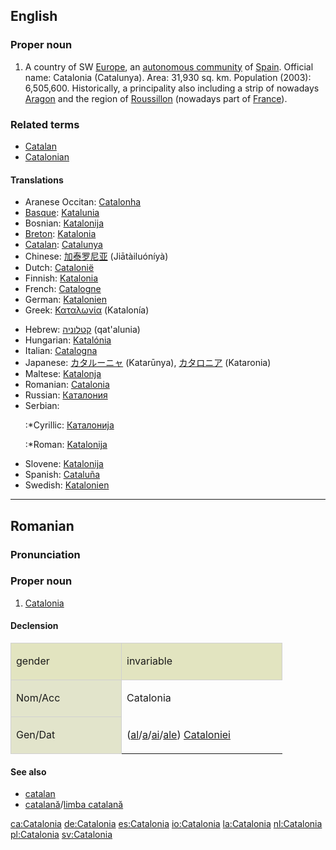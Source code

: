 ==English==
{{wikipedia}}

===Proper noun===
{{en-proper noun}}

# A country of SW [[Europe]], an [[autonomous community]] of [[Spain]]. Official name: Catalonia (Catalunya). Area: 31,930 sq. km. Population (2003): 6,505,600. Historically, a principality also including a strip of nowadays [[Aragon]] and the region of [[Roussillon]] (nowadays part of [[France]]).

===Related terms===
*[[Catalan]]
*[[Catalonian]]

====Translations====
{{rfc-level|Translations at L4+ not in L3 POS section (AutoFormat would have corrected level of Related terms)}}
{{trans-top|autonomous community in Spain}}
*Aranese Occitan: [[Catalonha]]
*[[Basque]]: [[Katalunia]]
*Bosnian: [[Katalonija]] {{f}}
*[[Breton]]: [[Katalonia]]
*[[Catalan]]: [[Catalunya]]
*Chinese: [[加泰罗尼亚]] (Jiātàiluóníyà)
*Dutch: [[Catalonië]] {{n}}
*Finnish: [[Katalonia]]
*French: [[Catalogne]] {{f}}
*German: [[Katalonien]]
*Greek: [[Καταλωνία]] (Katalonía) {{f}}
{{trans-mid}}
*Hebrew: [[קטלוניה]] (qat'alunia)
*Hungarian: [[Katalónia]]
*Italian: [[Catalogna]]
*Japanese: [[カタルーニャ]] (Katarūnya), [[カタロニア]] (Kataronia)
*Maltese: [[Katalonja]]
*Romanian: [[#Romanian|Catalonia]] {{f}}
*Russian: [[Каталония]]
*Serbian:
*:*Cyrillic: [[Каталонија]] {{f}}
*:*Roman: [[Katalonija]] {{f}}
*Slovene: [[Katalonija]] {{f}}
*Spanish: [[Cataluña]]
*Swedish: [[Katalonien]]
{{trans-bot}}

----

==Romanian==

===Pronunciation===
{{IPA|[ka.ta'lo.ni.a]|lang=ro}}

===Proper noun===
{{infl|ro|proper noun|gender=f}}

# [[#English|Catalonia]]

====Declension====
<center>
{| style="background:#F0F0F0;border:1px solid #d0d0d0;padding:.2em"

|-
| style="width:10em;background:#e2e4c0;border:1px solid #d0d0d0" | gender {{f}}
! style="width:15em;background:#e2e4c0;border:1px solid #d0d0d0" | invariable

|-
! style="height:3em;background:#e2e4cb;border:1px solid #d0d0d0" | Nom/Acc
| Catalonia

|-
! style="height:3em;background:#e2e4cb;border:1px solid #d0d0d0" | Gen/Dat
| ([[al]]/[[a]]/[[ai]]/[[ale]]) [[Cataloniei]]

|}
</center>

====See also====
*[[catalan]]
*[[catalană]]/[[limba catalană]]

[[ca:Catalonia]]
[[de:Catalonia]]
[[es:Catalonia]]
[[io:Catalonia]]
[[la:Catalonia]]
[[nl:Catalonia]]
[[pl:Catalonia]]
[[sv:Catalonia]]